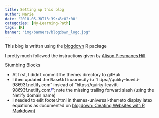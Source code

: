 ```yaml
---
title: Setting up this blog
author: Marie
date: '2018-05-30T13:39:46+02:00'
categories: [My-Learning-Path]
tags: [R]
banner: "img/banners/blogdown_logo.jpg"
---
```


This blog is written using the  [blogdown](https://bookdown.org/yihui/blogdown/) R package

I pretty much followed the instructions given by [Alison Presmanes Hill](https://alison.rbind.io/post/up-and-running-with-blogdown/).

Stumbling Blocks

* At first, I didn't commit the themes directory to gitHub
* I then updated the BaseUrl incorrectly to "https://quirky-leavitt-98693f.netlify.com" instead of "https://quirky-leavitt-98693f.netlify.com<span style="color:blue">/</span>"; note the missing trailing forward slash (using the Netlify domain name)
* I needed to edit footer.html in themes\hugo-universal-theme\layout\partials to display latex equations as documented on [blogdown: Creating Websites with R Markdown](https://bookdown.org/yihui/blogdown/templates.html#how-to))

